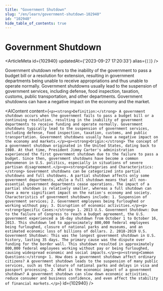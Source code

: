 ```yaml
---
title: "Government Shutdown"
slug: "/en/learn/government-shutdown-102940"
id: "102940"
hide_table_of_contents: true
---
```



# Government Shutdown

<ArticleMeta id={102940} updatedAt={'2023-09-27 17:20:33'} alias={`[]`} />
<div className='border-solid border-b border-t-0 my-4 border-[var(--ifm-color-gray-300)]' />

Government shutdown refers to the inability of the government to pass a budget bill or a resolution for extension, resulting in government departments being unable to receive appropriations and thus unable to operate normally. Government shutdowns usually lead to the suspension of government services, including defense, food inspection, taxation, customs, public transportation, and other departments. Government shutdowns can have a negative impact on the economy and the market.

<AIContent content={`<p><strong>Definition:</strong> A government shutdown occurs when the government fails to pass a budget bill or a continuing resolution, resulting in the inability of government departments to receive funding and operate normally. Government shutdowns typically lead to the suspension of government services, including defense, food inspection, taxation, customs, and public transportation. Government shutdowns usually have a negative impact on the economy and markets.</p><p><strong>Origin:</strong> The concept of a government shutdown originated in the United States, dating back to 1980. At that time, President Jimmy Carter's administration experienced the first government shutdown due to the failure to pass a budget. Since then, government shutdowns have become a common phenomenon in U.S. politics, especially in situations of severe partisan disagreement.</p><p><strong>Categories and Characteristics:</strong> Government shutdowns can be categorized into partial shutdowns and full shutdowns. A partial shutdown affects only some government departments, while a full shutdown means that all non-essential government departments cease operations. The impact of a partial shutdown is relatively smaller, whereas a full shutdown can have a more significant impact on the nation's economy and society. Characteristics of government shutdowns include: 1. Suspension of government services; 2. Government employees being furloughed or working without pay; 3. Disruption of economic activities.</p><p><strong>Specific Cases:</strong> 1. 2013 U.S. Government Shutdown: Due to the failure of Congress to reach a budget agreement, the U.S. government experienced a 16-day shutdown from October 1 to October 16, 2013. This shutdown led to approximately 800,000 federal employees being furloughed, closure of national parks and museums, and an estimated economic loss of billions of dollars. 2. 2018-2019 U.S. Government Shutdown: This was the longest government shutdown in U.S. history, lasting 35 days. The primary cause was the dispute over funding for the border wall. This shutdown resulted in approximately 800,000 federal employees working without pay or being furloughed, causing widespread economic and social impacts.</p><p><strong>Common Questions:</strong> 1. How does a government shutdown affect ordinary citizens? A government shutdown leads to the suspension of many public services, such as the closure of national parks and delays in visa and passport processing. 2. What is the economic impact of a government shutdown? A government shutdown can slow down economic activities, reduce consumer and business confidence, and even affect the stability of financial markets.</p>`} id={102940} />
